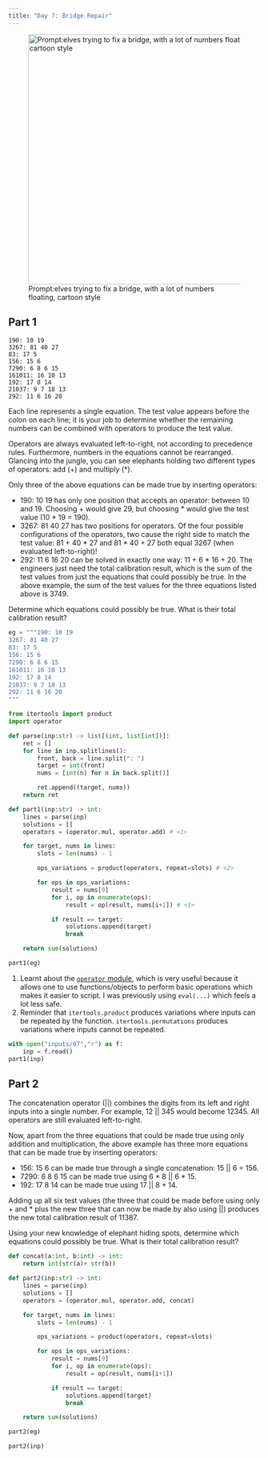 ```yaml
---
title: "Day 7: Bridge Repair"
---
```


![Prompt:elves trying to fix a bridge, with a lot of numbers floating, cartoon style](images/07.webp){width="500" fig-align="center"}

## Part 1

::: {.callout-note title="Puzzle Info" collapse="true"}
```
190: 10 19
3267: 81 40 27
83: 17 5
156: 15 6
7290: 6 8 6 15
161011: 16 10 13
192: 17 8 14
21037: 9 7 18 13
292: 11 6 16 20
```

Each line represents a single equation. The test value appears before the colon on each line; it is your job to determine whether the remaining numbers can be combined with operators to produce the test value.

Operators are always evaluated left-to-right, not according to precedence rules. Furthermore, numbers in the equations cannot be rearranged. Glancing into the jungle, you can see elephants holding two different types of operators: add (+) and multiply (*).

Only three of the above equations can be made true by inserting operators:

- 190: 10 19 has only one position that accepts an operator: between 10 and 19. Choosing + would give 29, but choosing * would give the test value (10 * 19 = 190).
- 3267: 81 40 27 has two positions for operators. Of the four possible configurations of the operators, two cause the right side to match the test value: 81 + 40 * 27 and 81 * 40 + 27 both equal 3267 (when evaluated left-to-right)!
- 292: 11 6 16 20 can be solved in exactly one way: 11 + 6 * 16 + 20.
The engineers just need the total calibration result, which is the sum of the test values from just the equations that could possibly be true. In the above example, the sum of the test values for the three equations listed above is 3749.

Determine which equations could possibly be true. What is their total calibration result?
:::

```python
eg = """190: 10 19
3267: 81 40 27
83: 17 5
156: 15 6
7290: 6 8 6 15
161011: 16 10 13
192: 17 8 14
21037: 9 7 18 13
292: 11 6 16 20
"""

from itertools import product
import operator

def parse(inp:str) -> list[(int, list[int])]:
    ret = []
    for line in inp.splitlines():
        front, back = line.split(": ")
        target = int(front)
        nums = [int(n) for n in back.split()]

        ret.append((target, nums))
    return ret

def part1(inp:str) -> int:
    lines = parse(inp)
    solutions = []
    operators = (operator.mul, operator.add) # <1>

    for target, nums in lines:
        slots = len(nums) - 1

        ops_variations = product(operators, repeat=slots) # <2>

        for ops in ops_variations:
            result = nums[0]
            for i, op in enumerate(ops):
                result = op(result, nums[i+1]) # <1>

            if result == target:
                solutions.append(target)
                break

    return sum(solutions)

part1(eg)

```
1. Learnt about the [`operator` module](https://docs.python.org/3/library/operator.html), which is very useful because it allows one to use functions/objects to perform basic operations which makes it easier to script. I was previously using `eval(...)` which feels a lot less safe.
2. Reminder that `itertools.product` produces variations where inputs can be repeated by the function. `itertools.permutations` produces variations where inputs cannot be repeated.

```python
with open("inputs/07","r") as f:
    inp = f.read()
part1(inp)
```
## Part 2

::: {.callout-note title="Puzzle Info" collapse="true"}
The concatenation operator (||) combines the digits from its left and right inputs into a single number. For example, 12 || 345 would become 12345. All operators are still evaluated left-to-right.

Now, apart from the three equations that could be made true using only addition and multiplication, the above example has three more equations that can be made true by inserting operators:

- 156: 15 6 can be made true through a single concatenation: 15 || 6 = 156.
- 7290: 6 8 6 15 can be made true using 6 * 8 || 6 * 15.
- 192: 17 8 14 can be made true using 17 || 8 + 14.

Adding up all six test values (the three that could be made before using only + and * plus the new three that can now be made by also using ||) produces the new total calibration result of 11387.

Using your new knowledge of elephant hiding spots, determine which equations could possibly be true. What is their total calibration result?
:::

```python
def concat(a:int, b:int) -> int:
    return int(str(a)+ str(b))

def part2(inp:str) -> int:
    lines = parse(inp)
    solutions = []
    operators = (operator.mul, operator.add, concat)

    for target, nums in lines:
        slots = len(nums) - 1

        ops_variations = product(operators, repeat=slots)

        for ops in ops_variations:
            result = nums[0]
            for i, op in enumerate(ops):
                result = op(result, nums[i+1])

            if result == target:
                solutions.append(target)
                break

    return sum(solutions)

part2(eg)
```

```python
part2(inp)
```